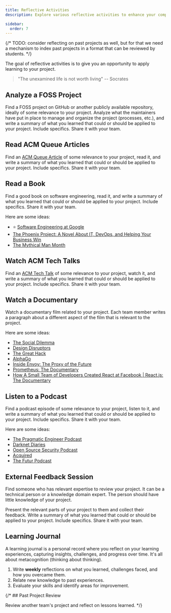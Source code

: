 ```yaml
---
title: Reflective Activities
description: Explore various reflective activities to enhance your computer science capstone project, including analyzing FOSS projects, reading ACM Queue articles, watching documentaries, and conducting individual retrospectives. Learn how reflection can improve your project's direction and outcomes.

sidebar:
  order: 7
---
```


{/* TODO: consider reflecting on past projects as well, but for that we need a mechanism to index past projects in a format that can be reviewed by students. */}


The goal of reflective activities is to give you an opportunity to apply learning to your project.

> "The unexamined life is not worth living" -- Socrates

## Analyze a FOSS Project

<Badge text="Individual Activity" variant="success" class="mb-6"/>

Find a FOSS project on GitHub or another publicly available repository, ideally of some relevance to your project. Analyze what the maintainers have put in place to manage and organize the project (processes, etc.), and write a summary of what you learned that could or should be applied to your project. Include specifics. Share it with your team.

## Read ACM Queue Articles

<Badge text="Individual Activity" variant="success" class="mb-6"/>

Find an [ACM Queue Article](https://queue.acm.org/) of some relevance to your project, read it, and write a summary of what you learned that could or should be applied to your project. Include specifics. Share it with your team.

## Read a Book

<Badge text="Individual Activity" variant="success" class="mb-6"/>

Find a good book on software engineering, read it, and write a summary of what you learned that could or should be applied to your project. Include specifics. Share it with your team.

Here are some ideas:

- ⭐️ [Software Engineering at Google](https://abseil.io/resources/swe-book)
- [The Phoenix Project: A Novel About IT, DevOps, and Helping Your Business Win](https://www.goodreads.com/book/show/17255186-the-phoenix-project)
- [The Mythical Man Month](https://www.goodreads.com/book/show/13629.The_Mythical_Man_Month)

## Watch ACM Tech Talks

<Badge text="Individual Activity" variant="success" class="mb-6"/>

Find an [ACM Tech Talk](https://learning.acm.org/techtalks-archive) of some relevance to your project, watch it, and write a summary of what you learned that could or should be applied to your project. Include specifics. Share it with your team.

## Watch a Documentary

<Badge text="Individual Activity" variant="success" class="mb-6"/>
<Badge text="Team Activity" variant="note" class="mb-6" />

Watch a documentary film related to your project. Each team member writes a paragraph about a different aspect of the film that is relevant to the project.

Here are some ideas:

- [The Social Dilemma](https://www.imdb.com/title/tt11464826/)
- [Design Disruptors](https://www.imdb.com/title/tt8189076/)
- [The Great Hack](https://www.imdb.com/title/tt4736550/)
- [AlphaGo](https://www.youtube.com/watch?v=WXuK6gekU1Y)
- [Inside Envoy: The Proxy of the Future](https://www.youtube.com/watch?v=uaksVVHDhYU)
- [Prometheus: The Documentary](https://www.youtube.com/watch?v=rT4fJNbfe14)
- [How A Small Team of Developers Created React at Facebook | React.js: The Documentary](https://www.youtube.com/watch?v=8pDqJVdNa44)

## Listen to a Podcast

<Badge text="Individual Activity" variant="success" class="mb-6"/>

Find a podcast episode of some relevance to your project, listen to it, and write a summary of what you learned that could or should be applied to your project. Include specifics. Share it with your team.

Here are some ideas:

- [The Pragmatic Engineer Podcast](https://newsletter.pragmaticengineer.com/podcast)
- [Darknet Diaries](https://darknetdiaries.com/)
- [Open Source Security Podcast](https://opensourcesecurity.io/category/podcast/)
- [Acquired](https://www.acquired.fm/)
- [The Futur Podcast](https://thefutur.com/podcast)

## External Feedback Session

<Badge text="Individual Activity" variant="success" class="mb-6"/>

Find someone who has relevant expertise to review your project. It can be a technical person or a knowledge domain expert. The person should have little knowledge of your project. 

Present the relevant parts of your project to them and collect their feedback. Write a summary of what you learned that could or should be applied to your project. Include specifics. Share it with your team.

## Learning Journal

<Badge text="Individual Activity" variant="success" class="mb-6"/>

A learning journal is a personal record where you reflect on your learning experiences, capturing insights, challenges, and progress over time. It's all about metacognition (thinking about thinking).

1. Write **weekly** reflections on what you learned, challenges faced, and how you overcame them.
2. Relate new knowledge to past experiences.
3. Evaluate your skills and identify areas for improvement.

{/* ## Past Project Review

Review another team's project and reflect on lessons learned. */}

